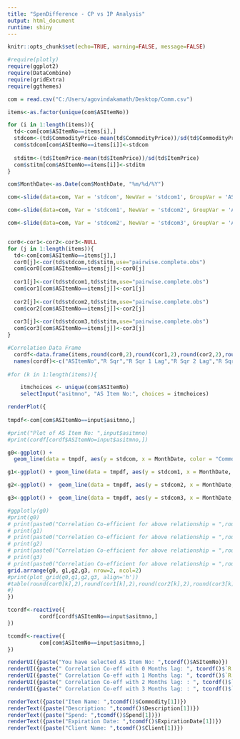 ---
title: "SpenDifference - CP vs IP Analysis"
output: html_document
runtime: shiny
---

```{r global_options, echo=FALSE}
knitr::opts_chunk$set(echo=TRUE, warning=FALSE, message=FALSE)
```

```{r libraries,echo=FALSE,warning=FALSE}
#require(plotly)
require(ggplot2)
require(DataCombine)
require(gridExtra)
require(ggthemes)
```


```{r execute,echo=FALSE,cache=TRUE}
com = read.csv("C:/Users/agovindakamath/Desktop/Comm.csv")

items<-as.factor(unique(com$ASItemNo))

for (i in 1:length(items)){
  td<-com[com$ASItemNo==items[i],]
  stdcom<-(td$CommodityPrice-mean(td$CommodityPrice))/sd(td$CommodityPrice)
  com$stdcom[com$ASItemNo==items[i]]<-stdcom
  
  stditm<-(td$ItemPrice-mean(td$ItemPrice))/sd(td$ItemPrice)
  com$stitm[com$ASItemNo==items[i]]<-stditm
}

com$MonthDate<-as.Date(com$MonthDate, "%m/%d/%Y")

com<-slide(data=com, Var = 'stdcom', NewVar = 'stdcom1', GroupVar = 'ASItemNo', slideBy = -1)

com<-slide(data=com, Var = 'stdcom1', NewVar = 'stdcom2', GroupVar = 'ASItemNo', slideBy = -1)

com<-slide(data=com, Var = 'stdcom2', NewVar = 'stdcom3', GroupVar = 'ASItemNo', slideBy = -1)


cor0<-cor1<-cor2<-cor3<-NULL
for (j in 1:length(items)){
  td<-com[com$ASItemNo==items[j],]
  cor0[j]<-cor(td$stdcom,td$stitm,use="pairwise.complete.obs")
  com$cor0[com$ASItemNo==items[j]]<-cor0[j]
  
  cor1[j]<-cor(td$stdcom1,td$stitm,use="pairwise.complete.obs")
  com$cor1[com$ASItemNo==items[j]]<-cor1[j]
  
  cor2[j]<-cor(td$stdcom2,td$stitm,use="pairwise.complete.obs")
  com$cor2[com$ASItemNo==items[j]]<-cor2[j]
  
  cor3[j]<-cor(td$stdcom3,td$stitm,use="pairwise.complete.obs")
  com$cor3[com$ASItemNo==items[j]]<-cor3[j]
}

#Correlation Data Frame 
  cordf<-data.frame(items,round(cor0,2),round(cor1,2),round(cor2,2),round(cor3,2))
  names(cordf)<-c("ASItemNo","R Sqr","R Sqr 1 Lag","R Sqr 2 Lag","R Sqr 3 Lag")
  
#for (k in 1:length(items)){
```

```{r input,echo=FALSE}
    itmchoices <- unique(com$ASItemNo)
    selectInput("asitmno", "AS Item No:", choices = itmchoices)
```


```{r plots,echo=FALSE,plotly = TRUE}
renderPlot({
  
tmpdf<-com[com$ASItemNo==input$asitmno,]

#print("Plot of AS Item No: ",input$asitmno)
#print(cordf[cordf$ASItemNo=input$asitmno,])

g0<-ggplot() + 
  geom_line(data = tmpdf, aes(y = stdcom, x = MonthDate, color = "Commodity Price")) +geom_line(data = tmpdf, aes(y = stitm, x = MonthDate, color = "Item Price",text = paste("R2 value:",round(cor0*100,2),"%"))) + ylab('Price') + xlab('Month Date')+ggtitle("IP vs CP")+theme(axis.text.x=element_text(angle=50, vjust=0.5))+theme_dark()

g1<-ggplot() + geom_line(data = tmpdf, aes(y = stdcom1, x = MonthDate, color = "Commodity Price")) +geom_line(data = tmpdf, aes(y = stitm, x = MonthDate, color = "Item Price",text = paste("R2 value:",round(cor1*100,2),"%")))  +ylab('Price') + xlab('Month Date')+ggtitle("CP lagged by 1 month")+theme(axis.text.x=element_text(angle=50, vjust=0.5))+theme_gray()

g2<-ggplot() +  geom_line(data = tmpdf, aes(y = stdcom2, x = MonthDate, color = "Commodity Price")) +geom_line(data = tmpdf, aes(y = stitm, x = MonthDate, color = "Item Price",text = paste("R2 value:",round(cor2*100,2),"%"))) + ylab('Price') + xlab('Month Date')+ggtitle("CP lagged by 2 months")+theme(axis.text.x=element_text(angle=50, vjust=0.5))+theme_gray()

g3<-ggplot() +  geom_line(data = tmpdf, aes(y = stdcom3, x = MonthDate, color = "Commodity Price")) +geom_line(data = tmpdf, aes(y = stitm, x = MonthDate, color = "Item Price",text = paste("R2 value:",round(cor3*100,2),"%")))  + ylab('Price') + xlab('Month Date')+ggtitle("CP lagged by 3 months")+theme(axis.text.x=element_text(angle=50, vjust=0.5))+theme_gray()

#ggplotly(g0)
#print(g0)
# print(paste0("Correlation Co-efficient for above relationship = ",round(cor0[k],2)))
# print(g1)
# print(paste0("Correlation Co-efficient for above relationship = ",round(cor1[k],2)))
# print(g2)
# print(paste0("Correlation Co-efficient for above relationship = ",round(cor2[k],2)))
# print(g3)
# print(paste0("Correlation Co-efficient for above relationship = ",round(cor3[k],2)))
grid.arrange(g0, g1,g2,g3, nrow=2, ncol=2)
#print(plot_grid(g0,g1,g2,g3, align='h'))
#table(round(cor0[k],2),round(cor1[k],2),round(cor2[k],2),round(cor3[k],2))
#}
})
```

```{r temp_cordf,echo=FALSE}
tcordf<-reactive({ 
          cordf[cordf$ASItemNo==input$asitmno,]
})
```


```{r temp_tcomdf,echo=FALSE}
tcomdf<-reactive({ 
          com[com$ASItemNo==input$asitmno,]
})
```


```{r print_tcordf,echo=FALSE}
renderUI({paste("You have selected AS Item No: ",tcordf()$ASItemNo)})
renderUI({paste(" Correlation Co-eff with 0 Months lag: ", tcordf()$`R Sqr`)})
renderUI({paste(" Correlation Co-eff with 1 Months lag: ", tcordf()$`R Sqr 1 Lag`)})
renderUI({paste(" Correlation Co-eff with 2 Months lag: : ", tcordf()$`R Sqr 2 Lag`)})
renderUI({paste(" Correlation Co-eff with 3 Months lag: : ", tcordf()$`R Sqr 3 Lag`)})
```

```{r print_tcomdf,echo=FALSE}
renderText({paste("Item Name: ",tcomdf()$Commodity[1])})
renderText({paste("Description: ",tcomdf()$Description[1])})
renderText({paste("Spend: ",tcomdf()$Spend[1])})
renderText({paste("Expiration Date: ",tcomdf()$ExpirationDate[1])})
renderText({paste("Client Name: ",tcomdf()$Client[1])})
```
